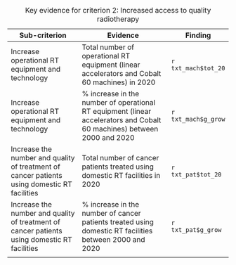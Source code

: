 | Sub-criterion                                                                                | Evidence                                                                                                                 | Finding             |
|----------------------------------------------------------------------------------------------|--------------------------------------------------------------------------------------------------------------------------|---------------------|
| Increase operational RT equipment and technology                                             | Total number of operational RT equipment (linear accelerators and Cobalt 60 machines) in 2020                            | `r txt_mach$tot_20` |
| Increase operational RT equipment and technology                                             | \% increase in the number of operational RT equipment (linear accelerators and Cobalt 60 machines) between 2000 and 2020 | `r txt_mach$g_grow` |
| Increase the number and quality of treatment of cancer patients using domestic RT facilities | Total number of cancer patients treated using domestic RT facilities in 2020                                             | `r txt_pat$tot_20`  |
| Increase the number and quality of treatment of cancer patients using domestic RT facilities | \% increase in the number of cancer patients treated using domestic RT facilities between 2000 and 2020                  | `r txt_pat$g_grow`  |
|                                                                                              |                                                                                                                          |                     |

: Key evidence for criterion 2: Increased access to quality radiotherapy


